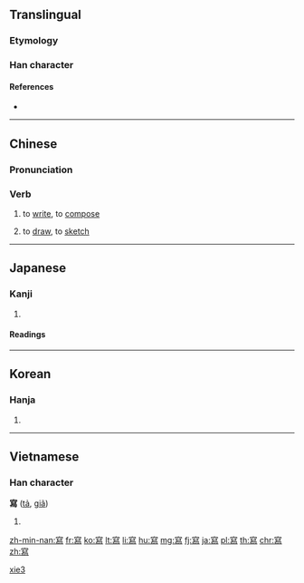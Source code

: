 {{also|写|冩}}
==Translingual==

===Etymology===
{{Han compound|宀|舄|c1=s|c2=p|ls=psc}}

===Han character===
{{Han char|rn=40|rad=宀|as=12|sn=15|four=30327|canj=JHXF|ids=⿱宀舄}}

====References====
* {{Han ref|kx=0292.040|dkj=07320|dj=0578.030|hdz=20953.140|uh=5BEB|ud=23531|bh=BC67|bd=48231}}

----

==Chinese==
{{zh-forms|s=写}}

===Pronunciation===
{{zh-pron
|m=xiě
|c=se2
|mn=siá |mna=Taiwanese-The_Consonant_s.ogg
|h=pfs=siá
|w=2xia
|mc=y
|oc=y
|cat=v
}}

===Verb===
{{zh-verb}}

# to [[write]], to [[compose]]
#: {{zh-usex|我 給 媽媽{ma} 寫 了 一 封 信。|I wrote a letter to my mother.}}
# to [[draw]], to [[sketch]]

[[Category:Beginning Mandarin|xie3]]

----

==Japanese==

===Kanji===
{{ja-kanji|grade=|rs=宀12|style=ky|shin=写}}

# {{defn|lang=ja|sort=宀12}}

====Readings====
{{ja-readings|goon=[[しゃ]] (sha)|kanon=[[しゃ]] (sha)|kun=[[うつす]] (utsusu)}}

----

==Korean==

===Hanja===
{{ko-hanja|hangeul=사|rv=sa|mr=sa|y=sa}}

# {{defn|lang=ko|sort=宀12}}

----

==Vietnamese==

===Han character===
'''寫''' ([[tả]], [[giã]])<!--additional pronunciations given at vi:Wiktionary; why does vi:Wiktionary have more pronunciations than the Nom Foundation database?-->

# {{defn|lang=vi|sort=宀12}}

[[zh-min-nan:寫]]
[[fr:寫]]
[[ko:寫]]
[[lt:寫]]
[[li:寫]]
[[hu:寫]]
[[mg:寫]]
[[fj:寫]]
[[ja:寫]]
[[pl:寫]]
[[th:寫]]
[[chr:寫]]
[[zh:寫]]